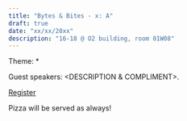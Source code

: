 ```yaml
---
title: "Bytes & Bites - x: A"
draft: true
date: "xx/xx/20xx"
description: "16-18 @ O2 building, room 01W08"
---
```


Theme: *

Guest speakers: [<name>](<link>) <DESCRIPTION & COMPLIMENT>.

[Register](https://vu-nl.libcal.com/calendar/universitylibrary/[EVENTNAME])

<DESCRIPTION OF EVENT>

Pizza will be served as always!
